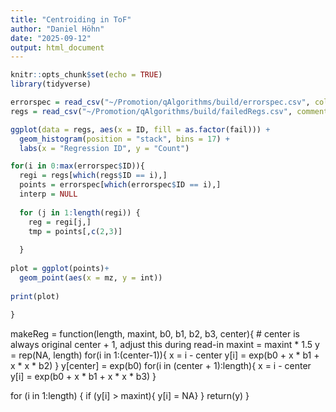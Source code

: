 ```yaml
---
title: "Centroiding in ToF"
author: "Daniel Höhn"
date: "2025-09-12"
output: html_document
---
```


```r
knitr::opts_chunk$set(echo = TRUE)
library(tidyverse)
```

```r
errorspec = read_csv("~/Promotion/qAlgorithms/build/errorspec.csv", col_types = "dddd")
regs = read_csv("~/Promotion/qAlgorithms/build/failedRegs.csv", comment = "#", col_types = "iiddddi")
```

```r
ggplot(data = regs, aes(x = ID, fill = as.factor(fail))) +
  geom_histogram(position = "stack", bins = 17) +
  labs(x = "Regression ID", y = "Count")

for(i in 0:max(errorspec$ID)){
  regi = regs[which(regs$ID == i),]
  points = errorspec[which(errorspec$ID == i),]
  interp = NULL
  
  for (j in 1:length(regi)) {
    reg = regi[j,]
    tmp = points[,c(2,3)]
    
  }
  
plot = ggplot(points)+
  geom_point(aes(x = mz, y = int))
  
print(plot)
  
}
```

makeReg = function(length, maxint, b0, b1, b2, b3, center){
  # center is always original center + 1, adjust this during read-in
  maxint = maxint * 1.5
  y = rep(NA, length)
  for(i in 1:(center-1)){
    x = i - center
    y[i] = exp(b0 + x * b1 + x * x * b2)
  }
  y[center] = exp(b0)
  for(i in (center + 1):length){
    x = i - center 
    y[i] = exp(b0 + x * b1 + x * x * b3)
  }
  
  for (i in 1:length) {
    if (y[i] > maxint){
      y[i] = NA}
  }
  return(y)
}